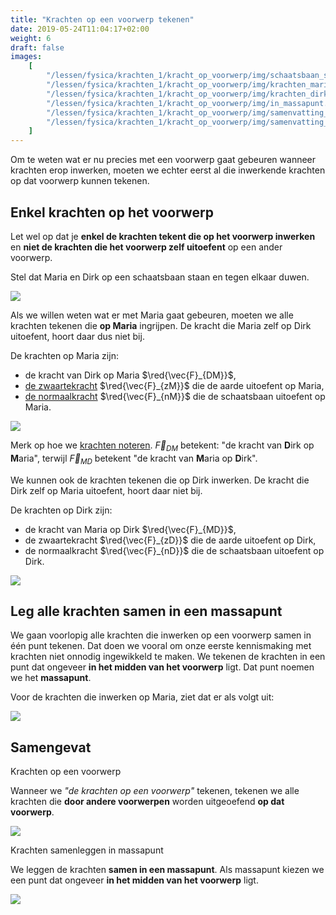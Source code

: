 ```yaml
---
title: "Krachten op een voorwerp tekenen"
date: 2019-05-24T11:04:17+02:00
weight: 6
draft: false
images:
    [
        "/lessen/fysica/krachten_1/kracht_op_voorwerp/img/schaatsbaan_setup.png",
        "/lessen/fysica/krachten_1/kracht_op_voorwerp/img/krachten_maria.png",
        "/lessen/fysica/krachten_1/kracht_op_voorwerp/img/krachten_dirk.png",
        "/lessen/fysica/krachten_1/kracht_op_voorwerp/img/in_massapunt.png",
        "/lessen/fysica/krachten_1/kracht_op_voorwerp/img/samenvatting_krachten_op.png",
        "/lessen/fysica/krachten_1/kracht_op_voorwerp/img/samenvatting_in_massapunt.png",
    ]
---
```


Om te weten wat er nu precies met een voorwerp gaat gebeuren wanneer krachten erop
inwerken, moeten we echter eerst al die inwerkende krachten op dat voorwerp kunnen tekenen.

## Enkel krachten op het voorwerp

Let wel op dat je **enkel de
krachten tekent die op het voorwerp inwerken** en **niet de krachten die het
voorwerp zelf uitoefent** op een ander voorwerp.

Stel dat Maria en Dirk op een schaatsbaan staan en tegen elkaar duwen.

![](img/schaatsbaan_setup.png)

Als we willen weten wat er met Maria gaat gebeuren, moeten we alle krachten
tekenen die **op Maria** ingrijpen. De kracht die Maria zelf op Dirk uitoefent,
hoort daar dus niet bij.

De krachten op Maria zijn:

-   de kracht van Dirk op Maria $\red{\vec{F}_{DM}}$,
-   [de zwaartekracht](zwaartekracht) $\red{\vec{F}_{zM}}$ die de aarde uitoefent
    op Maria,
-   [de normaalkracht](normaalkracht) $\red{\vec{F}_{nM}}$ die de schaatsbaan
    uitoefent op Maria.

![](img/krachten_maria.png)

Merk op hoe we [krachten
noteren](krachtvector#kracht-is-een-vectoriële-grootheid).
$\vec{F}_{DM}$ betekent: "de kracht van
**D**irk op **M**aria", terwijl $\vec{F}_{MD}$ betekent "de kracht van
**M**aria op **D**irk".

We kunnen ook de krachten tekenen die op Dirk inwerken. De kracht die Dirk zelf op
Maria uitoefent, hoort daar niet bij.

De krachten op Dirk zijn:

-   de kracht van Maria op Dirk $\red{\vec{F}_{MD}}$,
-   de zwaartekracht $\red{\vec{F}_{zD}}$ die de aarde uitoefent op Dirk,
-   de normaalkracht $\red{\vec{F}_{nD}}$ die de schaatsbaan uitoefent op Dirk.

![](img/krachten_dirk.png)

## Leg alle krachten samen in een massapunt

We gaan voorlopig alle krachten die inwerken op een voorwerp samen in één punt tekenen. Dat doen we vooral om onze eerste kennismaking met krachten niet onnodig ingewikkeld te maken. We tekenen de krachten in een punt dat ongeveer **in het midden van het voorwerp** ligt. Dat punt noemen we het **massapunt**.

Voor de krachten die inwerken op Maria, ziet dat er als volgt uit:

![](img/in_massapunt.png)

## Samengevat

<Attention>

Krachten op een voorwerp

Wanneer we _"de krachten op een voorwerp"_ tekenen, tekenen we alle krachten
die **door andere voorwerpen** worden uitgeoefend **op dat voorwerp**.

![](img/samenvatting_krachten_op.png)

</Attention>

<Attention>

Krachten samenleggen in massapunt

We leggen de krachten **samen in een massapunt**. Als massapunt kiezen we een punt dat ongeveer **in het midden van het voorwerp** ligt.

![](img/samenvatting_in_massapunt.png)

</Attention>
